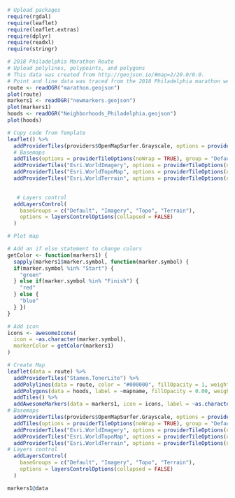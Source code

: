 

```r
# Upload packages
require(rgdal)
require(leaflet)
require(leaflet.extras)
require(dplyr)
require(readxl)
require(stringr)

```

```r
# 2018 Philadelphia Marathon Route
# Upload polylines, polypoints, and polygons
# This data was created from http://geojson.io/#map=2/20.0/0.0. 
# Point and line data was traced from the 2018 Philadelphia marathon website, https://philadelphiamarathon.phila.gov/#/
route <- readOGR("marathon.geojson")
plot(route)
markers1 <- readOGR("newmarkers.geojson")
plot(markers1)
hoods <- readOGR("Neighborhoods_Philadelphia.geojson")
plot(hoods)
```

```r
# Copy code from Template
leaflet() %>%
  addProviderTiles(providers$OpenMapSurfer.Grayscale, options = providerTileOptions(noWrap = TRUE)) %>%
  # Basemaps
  addTiles(options = providerTileOptions(noWrap = TRUE), group = "Default") %>%
  addProviderTiles("Esri.WorldImagery", options = providerTileOptions(noWrap = TRUE), group = "Imagery") %>%
  addProviderTiles("Esri.WorldTopoMap", options = providerTileOptions(noWrap = TRUE), group = "Topo") %>%
  addProviderTiles("Esri.WorldTerrain", options = providerTileOptions(noWrap = TRUE), group = "Terrain") %>%
 

   # Layers control
  addLayersControl(
    baseGroups = c("Default", "Imagery", "Topo", "Terrain"),
    options = layersControlOptions(collapsed = FALSE)
  )

```

```r
# Plot map 

# Add an if else statement to change colors
getColor <- function(markers1) {
  sapply(markers1$marker.symbol, function(marker.symbol) {
  if(marker.symbol %in% "Start") {
    "green"
  } else if(marker.symbol %in% "Finish") {
    "red"
  } else {
    "blue"
  } })
}

# Add icon
icons <- awesomeIcons(
  icon = ~as.character(marker.symbol),
  markerColor = getColor(markers1)
)

# Create Map
leaflet(data = route) %>%
  addProviderTiles("Stamen.TonerLite") %>%
  addPolylines(data = route, color = "#000000", fillOpacity = 1, weight = 10) %>%
  addPolygons(data = hoods, label = ~mapname, fillOpacity = 0.00, weight = 1.5, highlightOptions = highlightOptions(color = "white", weight = 2, bringToFront = TRUE)) %>%
  addTiles() %>%
  addAwesomeMarkers(data = markers1, icon = icons, label = ~as.character(marker.symbol), labelOptions = labelOptions(noHide = T, direction = "left")) %>%
# Basemaps
  addProviderTiles(providers$OpenMapSurfer.Grayscale, options = providerTileOptions(noWrap = TRUE)) %>%
  addTiles(options = providerTileOptions(noWrap = TRUE), group = "Default") %>%
  addProviderTiles("Esri.WorldImagery", options = providerTileOptions(noWrap = TRUE), group = "Imagery") %>%
  addProviderTiles("Esri.WorldTopoMap", options = providerTileOptions(noWrap = TRUE), group = "Topo") %>%
  addProviderTiles("Esri.WorldTerrain", options = providerTileOptions(noWrap = TRUE), group = "Terrain") %>%
# Layers control
  addLayersControl(
    baseGroups = c("Default", "Imagery", "Topo", "Terrain"),
    options = layersControlOptions(collapsed = FALSE)
  ) 


```

```r
markers1@data



```

